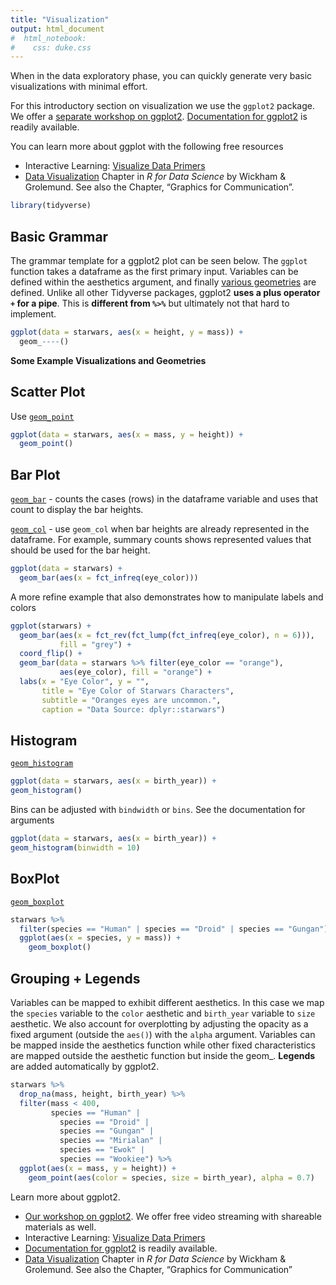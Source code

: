 ```yaml
---
title: "Visualization"
output: html_document
#  html_notebook:
#    css: duke.css
---
```


When in the data exploratory phase, you can quickly generate very basic visualizations with minimal effort.   

For this introductory section on visualization we use the `ggplot2` package.  We offer a [separate workshop on ggplot2](https://rfun.library.duke.edu/portfolio/ggplot_workshop/).    [Documentation for ggplot2](http://ggplot2.tidyverse.org/) is readily available.  

You can learn more about ggplot with the following free resources

- Interactive Learning:  [Visualize Data Primers](https://rstudio.cloud/learn/primers/3)
- [Data Visualization](https://r4ds.had.co.nz/data-visualisation.html) Chapter in *R for Data Science* by Wickham & Grolemund.  See also the Chapter, "Graphics for Communication".

```r
library(tidyverse)
```

## Basic Grammar

The grammar template for a ggplot2 plot can be seen below. The `ggplot` function takes a dataframe as the first primary input.  Variables can be defined within the aesthetics argument, and finally [various geometries](https://ggplot2.tidyverse.org/reference/index.html#section-layer-geoms) are defined. Unlike all other Tidyverse packages, ggplot2 **uses a plus operator `+` for a pipe**.  This is **different from `%>%`** but ultimately not that hard to implement. 

```r
ggplot(data = starwars, aes(x = height, y = mass)) +
  geom_----()
```

**Some Example Visualizations and Geometries**

## Scatter Plot

Use [`geom_point`](https://ggplot2.tidyverse.org/reference/geom_point.html)

```r
ggplot(data = starwars, aes(x = mass, y = height)) +
  geom_point()
```


## Bar Plot

[`geom_bar`](https://ggplot2.tidyverse.org/reference/geom_bar.html) - counts the cases (rows) in the dataframe variable and uses that count to display the bar heights.

[`geom_col`](https://ggplot2.tidyverse.org/reference/geom_bar.html) - use `geom_col` when bar heights are already represented in the dataframe.  For example, summary counts shows represented values that should be used for the bar height.

```r
ggplot(data = starwars) +
  geom_bar(aes(x = fct_infreq(eye_color)))
```

A more refine example that also demonstrates how to manipulate labels and colors
```r
ggplot(starwars) +
  geom_bar(aes(x = fct_rev(fct_lump(fct_infreq(eye_color), n = 6))), 
           fill = "grey") + 
  coord_flip() +
  geom_bar(data = starwars %>% filter(eye_color == "orange"),
           aes(eye_color), fill = "orange") +
  labs(x = "Eye Color", y = "",
       title = "Eye Color of Starwars Characters",
       subtitle = "Oranges eyes are uncommon.",
       caption = "Data Source: dplyr::starwars")

```


## Histogram

[`geom_histogram`](https://ggplot2.tidyverse.org/reference/geom_histogram.html)
```r
ggplot(data = starwars, aes(x = birth_year)) + 
geom_histogram()
```

Bins can be adjusted with `bindwidth` or `bins`.  See the documentation for arguments
```r
ggplot(data = starwars, aes(x = birth_year)) + 
geom_histogram(binwidth = 10)
```

## BoxPlot

[`geom_boxplot`](https://ggplot2.tidyverse.org/reference/geom_boxplot.html)
```r
starwars %>% 
  filter(species == "Human" | species == "Droid" | species == "Gungan") %>% 
  ggplot(aes(x = species, y = mass)) +
    geom_boxplot()
```

## Grouping + Legends

Variables can be mapped to exhibit different aesthetics.  In this case we map the `species` variable to the `color` aesthetic and `birth_year` variable to `size` aesthetic.  We also account for overplotting by adjusting the opacity as a fixed argument (outside the `aes()`) with the `alpha` argument.  Variables can be mapped inside the aesthetics function while other fixed characteristics are mapped outside the aesthetic function but inside the geom_.   **Legends** are added automatically by ggplot2.  

```r
starwars %>% 
  drop_na(mass, height, birth_year) %>% 
  filter(mass < 400,
         species == "Human" | 
           species == "Droid" | 
           species == "Gungan" |
           species == "Mirialan" |
           species == "Ewok" |
           species == "Wookiee") %>% 
  ggplot(aes(x = mass, y = height)) +
    geom_point(aes(color = species, size = birth_year), alpha = 0.7)
```



Learn more about ggplot2.

- [Our workshop on ggplot2](https://rfun.library.duke.edu/portfolio/ggplot_workshop/). We offer free video streaming with shareable materials as well.  
- Interactive Learning:  [Visualize Data Primers](https://rstudio.cloud/learn/primers/3)
- [Documentation for ggplot2](http://ggplot2.tidyverse.org/) is readily available. 
- [Data Visualization](https://r4ds.had.co.nz/data-visualisation.html) Chapter in *R for Data Science* by Wickham & Grolemund.  See also the Chapter, "Graphics for Communication"